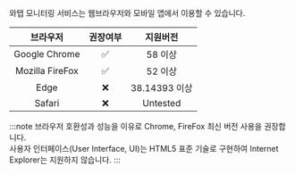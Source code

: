 와탭 모니터링 서비스는 웹브라우저와 모바일 앱에서 이용할 수 있습니다.

|브라우저|권장여부|지원버전|
|:---:|:---:|:---:|
|Google Chrome|✅|58 이상|
|Mozilla FireFox|✅|52 이상|
|Edge|❌|38.14393 이상|
|Safari|❌|Untested|

:::note
브라우저 호환성과 성능을 이유로 Chrome, FireFox 최신 버전 사용을 권장합니다. <br/>
사용자 인터페이스(User Interface, UI)는 HTML5 표준 기술로 구현하여 Internet Explorer는 지원하지 않습니다.
:::